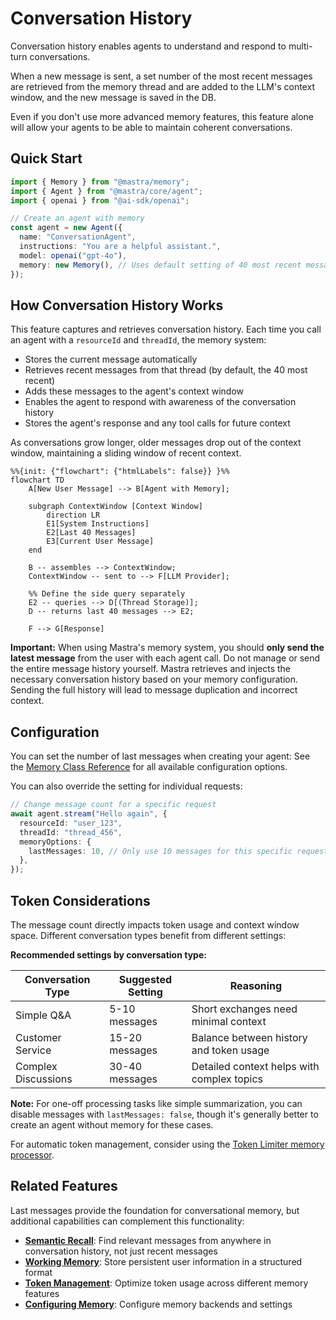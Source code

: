 # Conversation History

Conversation history enables agents to understand and respond to multi-turn conversations.

When a new message is sent, a set number of the most recent messages are retrieved from the memory thread and are added to the LLM's context window, and the new message is saved in the DB.

Even if you don't use more advanced memory features, this feature alone will allow your agents to be able to maintain coherent conversations.

## Quick Start

```typescript
import { Memory } from "@mastra/memory";
import { Agent } from "@mastra/core/agent";
import { openai } from "@ai-sdk/openai";

// Create an agent with memory
const agent = new Agent({
  name: "ConversationAgent",
  instructions: "You are a helpful assistant.",
  model: openai("gpt-4o"),
  memory: new Memory(), // Uses default setting of 40 most recent messages
});
```

## How Conversation History Works

This feature captures and retrieves conversation history. Each time you call an agent with a `resourceId` and `threadId`, the memory system:

- Stores the current message automatically
- Retrieves recent messages from that thread (by default, the 40 most recent)
- Adds these messages to the agent's context window
- Enables the agent to respond with awareness of the conversation history
- Stores the agent's response and any tool calls for future context

As conversations grow longer, older messages drop out of the context window, maintaining a sliding window of recent context.

```mermaid
%%{init: {"flowchart": {"htmlLabels": false}} }%%
flowchart TD
    A[New User Message] --> B[Agent with Memory];

    subgraph ContextWindow [Context Window]
        direction LR
        E1[System Instructions]
        E2[Last 40 Messages]
        E3[Current User Message]
    end

    B -- assembles --> ContextWindow;
    ContextWindow -- sent to --> F[LLM Provider];

    %% Define the side query separately
    E2 -- queries --> D[(Thread Storage)];
    D -- returns last 40 messages --> E2;

    F --> G[Response]
```

**Important:** When using Mastra's memory system, you should **only send the latest message** from the user with each agent call. Do not manage or send the entire message history yourself. Mastra retrieves and injects the necessary conversation history based on your memory configuration. Sending the full history will lead to message duplication and incorrect context.

## Configuration

You can set the number of last messages when creating your agent:
See the [Memory Class Reference](/docs/reference/memory/Memory.mdx#options) for all available configuration options.

You can also override the setting for individual requests:

```typescript
// Change message count for a specific request
await agent.stream("Hello again", {
  resourceId: "user_123",
  threadId: "thread_456",
  memoryOptions: {
    lastMessages: 10, // Only use 10 messages for this specific request
  },
});
```

## Token Considerations

The message count directly impacts token usage and context window space. Different conversation types benefit from different settings:

**Recommended settings by conversation type:**

| Conversation Type   | Suggested Setting | Reasoning                                  |
| ------------------- | ----------------- | ------------------------------------------ |
| Simple Q&A          | 5-10 messages     | Short exchanges need minimal context       |
| Customer Service    | 15-20 messages    | Balance between history and token usage    |
| Complex Discussions | 30-40 messages    | Detailed context helps with complex topics |

**Note:** For one-off processing tasks like simple summarization, you can disable messages with `lastMessages: false`, though it's generally better to create an agent without memory for these cases.

For automatic token management, consider using the [Token Limiter memory processor](./token-management.mdx).

## Related Features

Last messages provide the foundation for conversational memory, but additional capabilities can complement this functionality:

- **[Semantic Recall](./semantic-recall.mdx)**: Find relevant messages from anywhere in conversation history, not just recent messages
- **[Working Memory](./working-memory.mdx)**: Store persistent user information in a structured format
- **[Token Management](./token-management.mdx)**: Optimize token usage across different memory features
- **[Configuring Memory](./configuring-memory.mdx)**: Configure memory backends and settings

